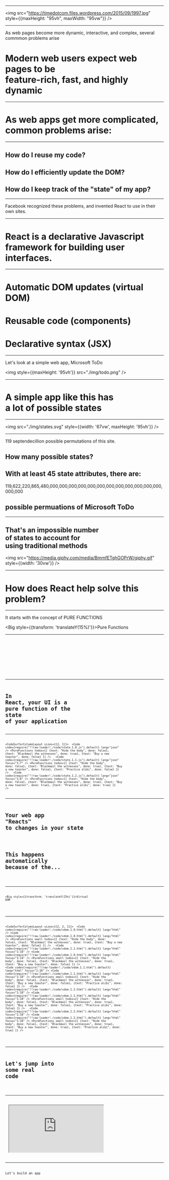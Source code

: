 


<SplashScreen />

---

<img src="https://timedotcom.files.wordpress.com/2015/09/1997.jpg" style={{maxHeight: "95vh", maxWidth: "95vw"}} />

---

<Notes> As web pages become more dynamic, interactive, and complex, several commmon problems arise</Notes>

# Modern web users expect web pages to be<br/><Hi>feature-rich</Hi>, <Hi>fast</Hi>, and <Hi>highly dynamic</Hi>

---

# As web apps get more complicated,<br/>common problems arise:

---

## How do I reuse my code?

<Appear>

## How do I efficiently update the DOM?
## How do I keep track of the "state" of my app?

</Appear>

---


<Notes>Facebook recognized these problems, and invented React to use in their own sites.</Notes>

<HistorySlide />

---

# React is a <Hi>declarative</Hi> Javascript<br/>framework for building <Hi>user interfaces</Hi>.

---

# Automatic DOM updates (<Hi>virtual DOM</Hi>)

<Appear>

# Reusable code (<Hi>components</Hi>)
# Declarative syntax (<Hi>JSX</Hi>)

</Appear>

---

<Notes>Let's look at a simple web app, Microsoft ToDo</Notes>

<img style={{maxHeight: '95vh'}} src="./img/todo.png" />

---

# A simple app like this has<br/><Hi>a lot</Hi> of possible <Hi>states</Hi>

---

<img src="./img/states.svg" style={{width: '67vw', maxHeight: '95vh'}} />

---

<Notes>119 septendecillion possible permutations of this site.</Notes>

## How many <Hi>possible states</Hi>?

## With at least <Hi>45</Hi> state attributes, there are:

119,622,220,865,480,000,000,000,000,000,000,000,000,000,000,000,000,000,000

## possible permuations of Microsoft ToDo

---

## That's an <Hi>impossible</Hi> number<br/>of states to account for<br/>using <Hi>traditional methods</Hi>

<img src="https://media.giphy.com/media/BmmfETghGOPrW/giphy.gif" style={{width: '30vw'}} />

---

# How does <Hi>React</Hi> help solve this problem?

<SplashScreen noText />

---

<Notes>It starts with the concept of PURE FUNCTIONS</Notes>

<Big style={{transform: 'translateY(15%)'}}>Pure Functions</Big>

<ShapesBG />

---

<CodeSurferColumnLayout sizes={[1]}>
  <Step>
    <Code
      code={require("!!raw-loader!./code/pure.1.0.js").default}
      lang="js"
    />
  </Step>
  <Step>
    <Code
      code={require("!!raw-loader!./code/pure.1.1.js").default}
      lang="js"
      focus="1:5"
    />
  </Step>
  <Step>
    <Code
      code={require("!!raw-loader!./code/pure.1.2.js").default}
      lang="js"
      focus="1:12"
    />
  </Step>
</CodeSurferColumnLayout>

---

# In React, your UI is a<br/><Hi>pure function</Hi> of the<br/><Hi>state</Hi> of your application

---


<CodeSurferColumnLayout sizes={[2, 1]}>
  <Step>
    <Code
      code={require("!!raw-loader!./code/state.1.0.js").default}
      lang="json"
    />
    <PureFunctions todos={[
      {text: "Hide the body", done: false},
      {text: "Blackmail the witnesses", done: true},
      {text: "Buy a new toaster", done: false}
    ]} />
  </Step>
  <Step>
    <Code
      code={require("!!raw-loader!./code/state.1.1.js").default}
      lang="json"
      focus="1:7"
    />
    <PureFunctions todos={[
      {text: "Hide the body", done: false},
      {text: "Blackmail the witnesses", done: true},
      {text: "Buy a new toaster", done: false},
      {text: "Practice alibi", done: false}
    ]} />
  </Step>
  <Step>
    <Code
      code={require("!!raw-loader!./code/state.1.2.js").default}
      lang="json"
      focus="1:8"
    />
    <PureFunctions todos={[
      {text: "Hide the body", done: false},
      {text: "Blackmail the witnesses", done: true},
      {text: "Buy a new toaster", done: true},
      {text: "Practice alibi", done: true}
    ]} />
  </Step>
</CodeSurferColumnLayout>

---

# Your web app "<Hi>Reacts</Hi>"<br/>to changes in your state

<Appear>

# This happens <Hi>automatically</Hi><br/>because of the...

</Appear>

---

<Big style={{transform: 'translateY(15%)'}}>Virtual DOM</Big>

<ShapesBG />

---


<CodeSurferColumnLayout sizes={[2, 2, 1]}>
  <Step>
    <Code
      code={require("!!raw-loader!./code/vdom.1.0.html").default}
      lang="html"
    />
    <Code
      code={require("!!raw-loader!./code/vdom.1.0.html").default}
      lang="html"
    />
    <PureFunctions
    small
    todos={[
      {text: "Hide the body", done: false},
      {text: "Blackmail the witnesses", done: true},
      {text: "Buy a new toaster", done: false}
    ]} />
  </Step>
  <Step>
    <Code
      code={require("!!raw-loader!./code/vdom.1.1.html").default}
      lang="html"
      focus="1:18"
    />
    <Code
      code={require("!!raw-loader!./code/vdom.1.0.html").default}
      lang="html"
      focus="1:14"
    />
    <PureFunctions
    small
    todos={[
      {text: "Hide the body", done: false},
      {text: "Blackmail the witnesses", done: true},
      {text: "Buy a new toaster", done: false}
    ]} />
  </Step>
  <Step>
    <Code
      code={require("!!raw-loader!./code/vdom.1.1.html").default}
      lang="html"
      focus="1:18"
    />
    <Code
      code={require("!!raw-loader!./code/vdom.1.1.html").default}
      lang="html"
      focus="1:18"
    />
    <PureFunctions
    small
    todos={[
      {text: "Hide the body", done: false},
      {text: "Blackmail the witnesses", done: true},
      {text: "Buy a new toaster", done: false},
      {text: "Practice alibi", done: false}
    ]} />
  </Step>
  <Step>
    <Code
      code={require("!!raw-loader!./code/vdom.1.2.html").default}
      lang="html"
      focus="1:18"
    />
    <Code
      code={require("!!raw-loader!./code/vdom.1.1.html").default}
      lang="html"
      focus="1:18"
    />
    <PureFunctions
    small
    todos={[
      {text: "Hide the body", done: false},
      {text: "Blackmail the witnesses", done: true},
      {text: "Buy a new toaster", done: false},
      {text: "Practice alibi", done: false}
    ]} />
  </Step>
  <Step>
    <Code
      code={require("!!raw-loader!./code/vdom.1.2.html").default}
      lang="html"
      focus="1:18"
    />
    <Code
      code={require("!!raw-loader!./code/vdom.1.2.html").default}
      lang="html"
      focus="1:18"
    />
    <PureFunctions
    small
    todos={[
      {text: "Hide the body", done: false},
      {text: "Blackmail the witnesses", done: true},
      {text: "Buy a new toaster", done: true},
      {text: "Practice alibi", done: true}
    ]} />
  </Step>
</CodeSurferColumnLayout>

<VDomBackground />

---

# Let's jump into<br/>some real code

<ShapesBG />

---

<FullsizeSandbox>
  <iframe
    src="https://codesandbox.io/embed/restless-cherry-o73ru?fontsize=24&hidenavigation=1"
    title="hooks-demo"
    allow="geolocation; microphone; camera; midi; vr; accelerometer; gyroscope; payment; ambient-light-sensor; encrypted-media"
    sandbox="allow-modals allow-forms allow-popups allow-scripts allow-same-origin">
  </iframe>
</FullsizeSandbox>

---

<Big>Let's build an app</Big>

<ShapesBG />
